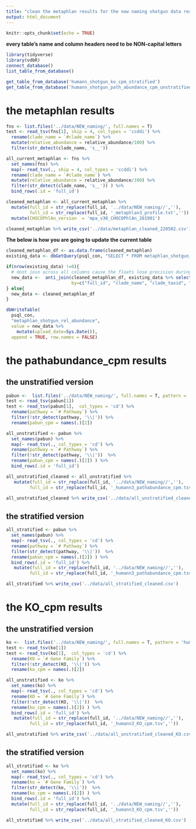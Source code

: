 ```yaml
---
title: "clean the metaphlan results for the new naming shotgun data results"
output: html_document
---
```


```r
knitr::opts_chunk$set(echo = TRUE)
```

**every table's name and column headers need to be NON-capital letters**

```r
library(tidyverse)
library(vdbR)
connect_database()
list_table_from_database()
```



```r
get_table_from_database('humann_shotgun_ko_cpm_stratified')
get_table_from_database('humann_shotgun_path_abundance_cpm_unstratified')
```

# the metaphlan results

```r
fns <- list.files('../data/NEW_naming/', full.names = T)
test <- read_tsv(fns[1], skip = 4, col_types = 'ccddi') %>% 
  rename(clade_name = `#clade_name`) %>% 
  mutate(relative_abundance = relative_abundance/100) %>% 
  filter(str_detect(clade_name, 's__')) 

all_current_metaphlan <- fns %>% 
  set_names(fns) %>% 
  map(~ read_tsv(., skip = 4, col_types = 'ccddi') %>% 
  rename(clade_name = `#clade_name`) %>% 
  mutate(relative_abundance = relative_abundance/100) %>% 
  filter(str_detect(clade_name, 's__')) ) %>% 
  bind_rows(.id = 'full_id')

cleaned_metaphlan <- all_current_metaphlan %>% 
  mutate(full_id = str_replace(full_id, '../data/NEW_naming//',''),
         full_id = str_replace(full_id, '_metaphlan3_profile.txt','')) %>% 
  mutate(CHOCOPhlAn_version  = 'mpa_v30_CHOCOPhlAn_201901')

cleaned_metaphlan %>% write_csv('../data/metaphlan_cleaned_220502.csv')
```

**The below is how you are going to update the current table**

```r

cleaned_metaphlan_df <- as.data.frame(cleaned_metaphlan)
existing_data <- dbGetQuery(psql_con, "SELECT * FROM metaphlan_shotgun_rel_abundance")

if(nrow(existing_data) !=0){
  # dont join across all columns cause the floats lose precision during the reading/writing
  new_data <-  anti_join(cleaned_metaphlan_df, existing_data %>% select(-key, -upload_date, -relative_abundance, -coverage ),
                         by=c("full_id", "clade_name", "clade_taxid", "estimated_number_of_reads_from_the_clade", "CHOCOPhlAn_version"))
} else{
  new_data <- cleaned_metaphlan_df
}

dbWriteTable(
  psql_con, 
  "metaphlan_shotgun_rel_abundance",
  value = new_data %>% 
    mutate(upload_date=Sys.Date()), 
  append = TRUE, row.names = FALSE)
```

# the pathabundance_cpm results

## the unstratified version

```r
pabun <-  list.files('../data/NEW_naming/', full.names = T, pattern = 'humann3_pathabundance_cpm')
test <- read_tsv(pabun[1])
test <- read_tsv(pabun[1],  col_types = 'cd') %>% 
  rename(pathway = `# Pathway`) %>% 
  filter(!str_detect(pathway, '\\|')) %>% 
  rename(pabun_cpm = names(.)[2])

all_unstratified <- pabun %>% 
  set_names(pabun) %>% 
  map(~ read_tsv(., col_types = 'cd') %>% 
  rename(pathway = `# Pathway`) %>% 
  filter(!str_detect(pathway, '\\|'))  %>% 
  rename(pabun_cpm = names(.)[2]) ) %>% 
  bind_rows(.id = 'full_id')

all_unstratified_cleaned <- all_unstratified %>% 
   mutate(full_id = str_replace(full_id, '../data/NEW_naming//',''),
         full_id = str_replace(full_id, '_humann3_pathabundance_cpm.tsv',''))

all_unstratified_cleaned %>% write_csv('../data/all_unstratified_cleaned.csv')
```

## the stratified version

```r
all_stratified <- pabun %>% 
  set_names(pabun) %>% 
  map(~ read_tsv(., col_types = 'cd') %>% 
  rename(pathway = `# Pathway`) %>% 
  filter(str_detect(pathway, '\\|'))  %>% 
  rename(pabun_cpm = names(.)[2]) ) %>% 
  bind_rows(.id = 'full_id') %>% 
   mutate(full_id = str_replace(full_id, '../data/NEW_naming//',''),
         full_id = str_replace(full_id, '_humann3_pathabundance_cpm.tsv',''))

all_stratified %>% write_csv('../data/all_stratified_cleaned.csv')
```

# the KO_cpm results

## the unstratified version

```r
ko <-  list.files('../data/NEW_naming/', full.names = T, pattern = 'humann3_KO_cpm')
test <- read_tsv(ko[1])
test <- read_tsv(ko[1],  col_types = 'cd') %>% 
  rename(KO = `# Gene Family`) %>% 
  filter(!str_detect(KO, '\\|')) %>% 
  rename(ko_cpm = names(.)[2])

all_unstratified <- ko %>% 
  set_names(ko) %>% 
  map(~ read_tsv(., col_types = 'cd') %>% 
  rename(KO = `# Gene Family`) %>% 
  filter(!str_detect(KO, '\\|'))  %>% 
  rename(ko_cpm = names(.)[2]) ) %>% 
  bind_rows(.id = 'full_id') %>% 
   mutate(full_id = str_replace(full_id, '../data/NEW_naming//',''),
         full_id = str_replace(full_id, '_humann3_KO_cpm.tsv',''))

all_unstratified %>% write_csv('../data/all_unstratified_cleaned_KO.csv')
```

## the stratified version

```r
all_stratified <- ko %>% 
  set_names(ko) %>% 
  map(~ read_tsv(., col_types = 'cd') %>% 
  rename(ko = `# Gene Family`) %>% 
  filter(str_detect(ko, '\\|'))  %>% 
  rename(ko_cpm = names(.)[2]) ) %>% 
  bind_rows(.id = 'full_id') %>% 
  mutate(full_id = str_replace(full_id, '../data/NEW_naming//',''),
         full_id = str_replace(full_id, '_humann3_KO_cpm.tsv',''))

all_stratified %>% write_csv('../data/all_stratified_cleaned_KO.csv')
```
